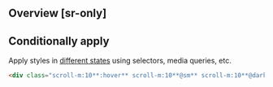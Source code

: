 ## Overview [sr-only]
<Overview/>

## Conditionally apply
Apply styles in [different states](/docs/states-and-queries) using selectors, media queries, etc.
```html
<div class="scroll-m:10**:hover** scroll-m:10**@sm** scroll-m:10**@dark** scroll-m:10**@print**">…</div>
```

